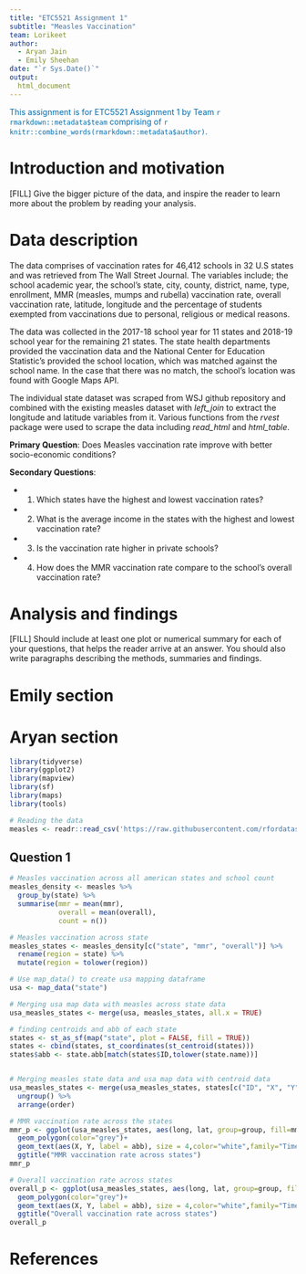 ```yaml
---
title: "ETC5521 Assignment 1"
subtitle: "Measles Vaccination"
team: Lorikeet
author:
  - Aryan Jain
  - Emily Sheehan
date: "`r Sys.Date()`"
output: 
  html_document
---
```


[This assignment is for ETC5521 Assignment 1 by Team `r rmarkdown::metadata$team` comprising of `r knitr::combine_words(rmarkdown::metadata$author)`.]{style="color:#006DAE;"}


# Introduction and motivation

[FILL] Give the bigger picture of the data, and inspire the reader to learn more about the problem by reading your analysis. 

# Data description

The data comprises of vaccination rates for 46,412 schools in 32 U.S states and was retrieved from The Wall Street Journal. The variables include; the school academic year, the school's state, city, county, district, name, type, enrollment, MMR (measles, mumps and rubella) vaccination rate, overall vaccination rate, latitude, longitude and the percentage of students exempted from vaccinations due to personal, religious or medical reasons. 

The data was collected in the 2017-18 school year for 11 states and 2018-19 school year for the remaining 21 states. The state health departments provided the vaccination data and the National Center for Education Statistic's provided the school location, which was matched against the school name. In the case that there was no match, the school's location was found with Google Maps API. 

The individual state dataset was scraped from WSJ github repository and combined with the existing measles dataset with *left_join* to extract the longitude and latitude variables from it. Various functions from the *rvest* package were used to scrape the data including *read_html* and *html_table*.

**Primary Question**: Does Measles vaccination rate improve with better socio-economic conditions?

**Secondary Questions**:

- 1. Which states have the highest and lowest vaccination rates?
- 2. What is the average income in the states with the highest and lowest vaccination rate?
- 3. Is the vaccination rate higher in private schools?
- 4. How does the MMR vaccination rate compare to the school's overall vaccination rate?


# Analysis and findings

[FILL] Should include at least one plot or numerical summary for each of your questions, that helps the reader arrive at an answer. You should also write paragraphs describing the methods, summaries and findings. 

# Emily section

# Aryan section

```r
library(tidyverse)
library(ggplot2)
library(mapview)
library(sf)
library(maps)
library(tools)
```

```r
# Reading the data
measles <- readr::read_csv('https://raw.githubusercontent.com/rfordatascience/tidytuesday/master/data/2020/2020-02-25/measles.csv')
```

## Question 1

```r
# Measles vaccination across all american states and school count
measles_density <- measles %>%
  group_by(state) %>%
  summarise(mmr = mean(mmr),
            overall = mean(overall),
            count = n())

# Measles vaccination across state
measles_states <- measles_density[c("state", "mmr", "overall")] %>%
  rename(region = state) %>%
  mutate(region = tolower(region))

```

```r
# Use map_data() to create usa mapping dataframe
usa <- map_data("state")

# Merging usa map data with measles across state data
usa_measles_states <- merge(usa, measles_states, all.x = TRUE)

# finding centroids and abb of each state
states <- st_as_sf(map("state", plot = FALSE, fill = TRUE))
states <- cbind(states, st_coordinates(st_centroid(states)))
states$abb <- state.abb[match(states$ID,tolower(state.name))]


# Merging measles state data and usa map data with centroid data
usa_measles_states <- merge(usa_measles_states, states[c("ID", "X", "Y", "abb")], by.x = "region", by.y = "ID") %>%
  ungroup() %>%
  arrange(order)
```

```r
# MMR vaccination rate across the states
mmr_p <- ggplot(usa_measles_states, aes(long, lat, group=group, fill=mmr)) +
  geom_polygon(color="grey")+
  geom_text(aes(X, Y, label = abb), size = 4,color="white",family="Times") +
  ggtitle("MMR vaccination rate across states")
mmr_p
```

```r
# Overall vaccination rate across states
overall_p <- ggplot(usa_measles_states, aes(long, lat, group=group, fill=overall)) +
  geom_polygon(color="grey")+
  geom_text(aes(X, Y, label = abb), size = 4,color="white",family="Times") +
  ggtitle("Overall vaccination rate across states")
overall_p
```


# References
